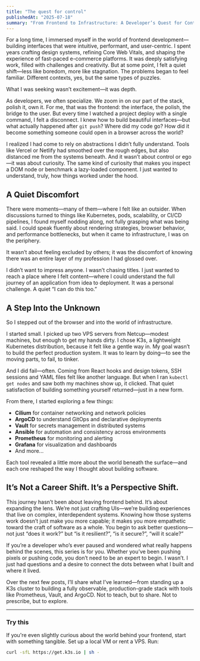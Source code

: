```yaml
---
title: "The quest for control"
publishedAt: "2025-07-18"
summary: "From Frontend to Infrastructure: A Developer’s Quest for Control"
---
```


For a long time, I immersed myself in the world of frontend development—building interfaces that were intuitive, performant, and user-centric. I spent years crafting design systems, refining Core Web Vitals, and shaping the experience of fast-paced e-commerce platforms. It was deeply satisfying work, filled with challenges and creativity. But at some point, I felt a quiet shift—less like boredom, more like stagnation. The problems began to feel familiar. Different contexts, yes, but the same types of puzzles.

What I was seeking wasn’t excitement—it was depth.

As developers, we often specialize. We zoom in on our part of the stack, polish it, own it. For me, that was the frontend: the interface, the polish, the bridge to the user. But every time I watched a project deploy with a single command, I felt a disconnect. I knew how to build beautiful interfaces—but what actually happened after `git push`? Where did my code go? How did it become something someone could open in a browser across the world?

I realized I had come to rely on abstractions I didn’t fully understand. Tools like Vercel or Netlify had smoothed over the rough edges, but also distanced me from the systems beneath. And it wasn’t about control or ego—it was about curiosity. The same kind of curiosity that makes you inspect a DOM node or benchmark a lazy-loaded component. I just wanted to understand, truly, how things worked under the hood.

## A Quiet Discomfort

There were moments—many of them—where I felt like an outsider. When discussions turned to things like Kubernetes, pods, scalability, or CI/CD pipelines, I found myself nodding along, not fully grasping what was being said. I could speak fluently about rendering strategies, browser behavior, and performance bottlenecks, but when it came to infrastructure, I was on the periphery.

It wasn’t about feeling excluded by others; it was the discomfort of knowing there was an entire layer of my profession I had glossed over.

I didn’t want to impress anyone. I wasn’t chasing titles. I just wanted to reach a place where I felt content—where I could understand the full journey of an application from idea to deployment. It was a personal challenge. A quiet “I can do this too.”

## A Step Into the Unknown

So I stepped out of the browser and into the world of infrastructure.

I started small. I picked up two VPS servers from Netcup—modest machines, but enough to get my hands dirty. I chose K3s, a lightweight Kubernetes distribution, because it felt like a gentle way in. My goal wasn’t to build the perfect production system. It was to learn by doing—to see the moving parts, to fail, to tinker.

And I did fail—often. Coming from React hooks and design tokens, SSH sessions and YAML files felt like another language. But when I ran `kubectl get nodes` and saw both my machines show up, it clicked. That quiet satisfaction of building something yourself returned—just in a new form.

From there, I started exploring a few things:

- **Cilium** for container networking and network policies
- **ArgoCD** to understand GitOps and declarative deployments
- **Vault** for secrets management in distributed systems
- **Ansible** for automation and consistency across environments
- **Prometheus** for monitoring and alerting
- **Grafana** for visualization and dashboards
- And more...

Each tool revealed a little more about the world beneath the surface—and each one reshaped the way I thought about building software.

## It’s Not a Career Shift. It’s a Perspective Shift.

This journey hasn’t been about leaving frontend behind. It’s about expanding the lens. We’re not just crafting UIs—we’re building experiences that live on complex, interdependent systems. Knowing how those systems work doesn’t just make you more capable; it makes you more empathetic toward the craft of software as a whole. You begin to ask better questions—not just “does it work?” but “is it resilient?”, “is it secure?”, “will it scale?”

If you’re a developer who’s ever paused and wondered what really happens behind the scenes, this series is for you. Whether you’ve been pushing pixels or pushing code, you don’t need to be an expert to begin. I wasn’t. I just had questions and a desire to connect the dots between what I built and where it lived.

Over the next few posts, I’ll share what I’ve learned—from standing up a K3s cluster to building a fully observable, production-grade stack with tools like Prometheus, Vault, and ArgoCD. Not to teach, but to share. Not to prescribe, but to explore.

---

### Try this

If you're even slightly curious about the world behind your frontend, start with something tangible. Set up a local VM or rent a VPS. Run:

```bash
curl -sfL https://get.k3s.io | sh -
```
